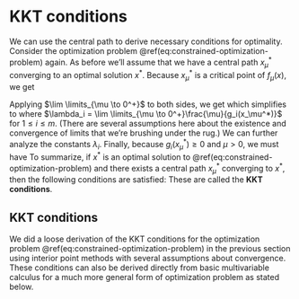# KKT conditions

We can use the central path to derive necessary conditions for optimality. 
Consider the optimization problem \@ref(eq:constrained-optimization-problem) again. As before we'll assume that we have a central path $x_\mu^*$ converging to an optimal solution $x^*$.
Because $x_\mu^*$ is a critical point of $f_\mu(x)$, we get 

\begin{align}
  \nabla f_\mu(x_\mu^*) &= 0 \\
  \implies \nabla f(x_\mu^*) - \sum \limits_{i = 1}^m \dfrac{\mu}{g_i(x_\mu^*)} \nabla g_i (x_\mu^*)&= 0 
\end{align}

Applying $\lim \limits_{\mu \to 0^+}$ to both sides, we get 
\begin{align}
  \implies \lim \limits_{\mu \to 0^+} \nabla f(x_\mu^*) - \sum \limits_{i = 1}^m \lim \limits_{\mu \to 0^+}\dfrac{\mu}{g_i(x_\mu^*)} \nabla g_i (x_\mu^*)&= 0 
\end{align}
which simplifies to 
\begin{align}
  \nabla f(x^*) = \sum \limits_{i = 1}^m \lambda_i \nabla g_i (x^*) 
\end{align}
where $\lambda_i = \lim \limits_{\mu \to 0^+}\frac{\mu}{g_i(x_\mu^*)}$ for $1 \le i \le m$. (There are several assumptions here about the existence and convergence of limits that we're brushing under the rug.) 
We can further analyze the constants $\lambda_i$. 
\begin{align}
  && \dfrac{\mu}{g_i(x_\mu^*)} \cdot g_i(x_\mu^*) &= \mu \\ 
  \implies && \lim \limits_{\mu \to 0^+}\dfrac{\mu}{g_i(x_\mu^*)} \cdot \lim \limits_{\mu \to 0^+}g_i(x_\mu^*) &= \lim \limits_{\mu \to 0^+}\mu \\ 
  \implies &&\lambda_i g_i(x^*) &= 0.
\end{align}
Finally, because $g_i(x_\mu^*) \ge 0$ and $\mu > 0$, we must have 
\begin{align}
  \lambda_i \ge 0.
\end{align}
To summarize, if $x^*$ is an optimal solution to \@ref(eq:constrained-optimization-problem) and there exists a central path $x_\mu^*$ converging to $x^*$, then the following conditions are satisfied:
\begin{align}
  \nabla f(x^*) &= \sum \limits_{i = 1}^m \lambda_i \nabla g_i (x^*) \\
  \lambda_i g_i(x^*) &= 0 \\
  \lambda_i &\ge 0.
\end{align}
These are called the **KKT conditions**.

## KKT conditions

We did a loose derivation of the KKT conditions for the optimization problem \@ref(eq:constrained-optimization-problem) in the previous section using interior point methods with several assumptions about convergence. These conditions can also be derived directly from basic multivariable calculus for a much more general form of optimization problem as stated below.

::: {.theorem #kkt-conditions name="KKT conditions"}



:::